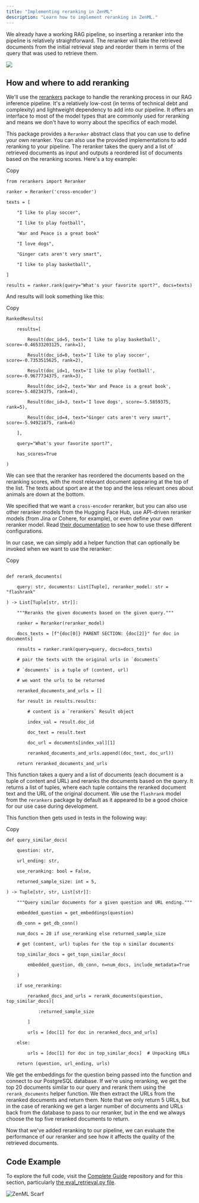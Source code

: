 ```yaml
---
title: "Implementing reranking in ZenML"
description: "Learn how to implement reranking in ZenML."
---
```


We already have a working RAG pipeline, so inserting a reranker into the pipeline is relatively straightforward. The reranker will take the retrieved documents from the initial retrieval step and reorder them in terms of the query that was used to retrieve them.

![](/images/user-guide/llmops-guide/reranking/files%2Fv0%2Fb%2Fgitbook-x-prod.appspot.com%2Fo%2Fspaces%252FSXceRPgF1t4PqY7HbePb%252Fuploads%252Fgit-blob-cd59ef6831c8834b60984ecd59ddc55549d5b6e0%252Freranking-workflow.png)

## How and where to add reranking

We'll use the [rerankers](https://github.com/AnswerDotAI/rerankers/) package to handle the reranking process in our RAG inference pipeline. It's a relatively low-cost (in terms of technical debt and complexity) and lightweight dependency to add into our pipeline. It offers an interface to most of the model types that are commonly used for reranking and means we don't have to worry about the specifics of each model.

This package provides a `Reranker` abstract class that you can use to define your own reranker. You can also use the provided implementations to add reranking to your pipeline. The reranker takes the query and a list of retrieved documents as input and outputs a reordered list of documents based on the reranking scores. Here's a toy example:

Copy

```
from rerankers import Reranker

ranker = Reranker('cross-encoder')

texts = [

    "I like to play soccer",

    "I like to play football",

    "War and Peace is a great book"

    "I love dogs",

    "Ginger cats aren't very smart",

    "I like to play basketball",

]

results = ranker.rank(query="What's your favorite sport?", docs=texts)
```

And results will look something like this:

Copy

```
RankedResults(

    results=[

        Result(doc_id=5, text='I like to play basketball', score=-0.46533203125, rank=1),

        Result(doc_id=0, text='I like to play soccer', score=-0.7353515625, rank=2),

        Result(doc_id=1, text='I like to play football', score=-0.9677734375, rank=3),

        Result(doc_id=2, text='War and Peace is a great book', score=-5.40234375, rank=4),

        Result(doc_id=3, text='I love dogs', score=-5.5859375, rank=5),

        Result(doc_id=4, text="Ginger cats aren't very smart", score=-5.94921875, rank=6)

    ],

    query="What's your favorite sport?",

    has_scores=True

)
```

We can see that the reranker has reordered the documents based on the reranking scores, with the most relevant document appearing at the top of the list. The texts about sport are at the top and the less relevant ones about animals are down at the bottom.

We specified that we want a `cross-encoder` reranker, but you can also use other reranker models from the Hugging Face Hub, use API-driven reranker models (from Jina or Cohere, for example), or even define your own reranker model. Read [their documentation](https://github.com/AnswerDotAI/rerankers/) to see how to use these different configurations.

In our case, we can simply add a helper function that can optionally be invoked when we want to use the reranker:

Copy

```

def rerank_documents(

    query: str, documents: List[Tuple], reranker_model: str = "flashrank"

) -> List[Tuple[str, str]]:

    """Reranks the given documents based on the given query."""

    ranker = Reranker(reranker_model)

    docs_texts = [f"{doc[0]} PARENT SECTION: {doc[2]}" for doc in documents]

    results = ranker.rank(query=query, docs=docs_texts)

    # pair the texts with the original urls in `documents`

    # `documents` is a tuple of (content, url)

    # we want the urls to be returned

    reranked_documents_and_urls = []

    for result in results.results:

        # content is a `rerankers` Result object

        index_val = result.doc_id

        doc_text = result.text

        doc_url = documents[index_val][1]

        reranked_documents_and_urls.append((doc_text, doc_url))

    return reranked_documents_and_urls
```

This function takes a query and a list of documents (each document is a tuple of content and URL) and reranks the documents based on the query. It returns a list of tuples, where each tuple contains the reranked document text and the URL of the original document. We use the `flashrank` model from the `rerankers` package by default as it appeared to be a good choice for our use case during development.

This function then gets used in tests in the following way:

Copy

```
def query_similar_docs(

    question: str,

    url_ending: str,

    use_reranking: bool = False,

    returned_sample_size: int = 5,

) -> Tuple[str, str, List[str]]:

    """Query similar documents for a given question and URL ending."""

    embedded_question = get_embeddings(question)

    db_conn = get_db_conn()

    num_docs = 20 if use_reranking else returned_sample_size

    # get (content, url) tuples for the top n similar documents

    top_similar_docs = get_topn_similar_docs(

        embedded_question, db_conn, n=num_docs, include_metadata=True

    )

    if use_reranking:

        reranked_docs_and_urls = rerank_documents(question, top_similar_docs)[

            :returned_sample_size

        ]

        urls = [doc[1] for doc in reranked_docs_and_urls]

    else:

        urls = [doc[1] for doc in top_similar_docs]  # Unpacking URLs

    return (question, url_ending, urls)
```

We get the embeddings for the question being passed into the function and connect to our PostgreSQL database. If we're using reranking, we get the top 20 documents similar to our query and rerank them using the `rerank_documents` helper function. We then extract the URLs from the reranked documents and return them. Note that we only return 5 URLs, but in the case of reranking we get a larger number of documents and URLs back from the database to pass to our reranker, but in the end we always choose the top five reranked documents to return.

Now that we've added reranking to our pipeline, we can evaluate the performance of our reranker and see how it affects the quality of the retrieved documents.

## Code Example

To explore the full code, visit the [Complete Guide](https://github.com/zenml-io/zenml-projects/blob/main/llm-complete-guide/) repository and for this section, particularly [the eval\_retrieval.py file](https://github.com/zenml-io/zenml-projects/blob/main/llm-complete-guide/steps/eval%5Fretrieval.py).

![ZenML Scarf](/images/user-guide/llmops-guide/reranking)